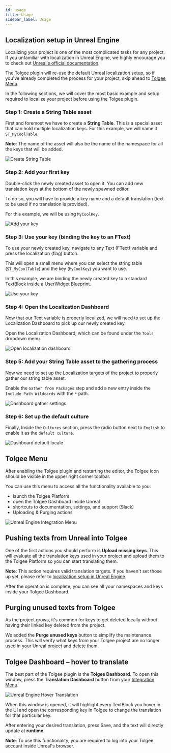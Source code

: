 ```yaml
---
id: usage
title: Usage
sidebar_label: Usage
---
```


## Localization setup in Unreal Engine

Localizing your project is one of the most complicated tasks for any project. If you unfamiliar with localization in Unreal Engine, we highly encourage you to check out [Unreal's official documentation](https://docs.unrealengine.com/5.2/en-US/localizing-content-in-unreal-engine/).

The Tolgee plugin will re-use the default Unreal localization setup, so if you've already completed the process for your project, skip ahead to [Tolgee Menu](#tolgee-menu).

In the following sections, we will cover the most basic example and setup required to localize your project before using the Tolgee plugin.

### Step 1: Create a String Table asset

First and foremost we have to create a **String Table**. This is a special asset that can hold multiple localization keys. For this example, we will name it `ST_MyCoolTable`.

**Note**: The name of the asset will also be the name of the namespace for all the keys that will be added.

![Create String Table](/img/docs/platform/unreal-plugin/step-1-create-string-table.png)

### Step 2: Add your first key

Double-click the newly created asset to open it. You can add new translation keys at the bottom of the newly spawned editor.

To do so, you will have to provide a key name and a default translation (text to be used if no translation is provided).

For this example, we will be using `MyCoolKey`.

![Add your key](/img/docs/platform/unreal-plugin/step-2-add-your-key.png)

### Step 3: Use your key (binding the key to an FText)

To use your newly created key, navigate to any Text (FText) variable and press the localization (flag) button.

This will open a small menu where you can select the string table (`ST_MyCoolTable`) and the key (`MyCoolKey`) you want to use.

In this example, we are binding the newly created key to a standard TextBlock inside a UserWidget Blueprint.

![Use your key](/img/docs/platform/unreal-plugin/step-3-use-your-key.png)

### Step 4: Open the Localization Dashboard

Now that our Text variable is properly localized, we will need to set up the Localization Dashboard to pick up our newly created key.

Open the Localization Dashboard, which can be found under the `Tools` dropdown menu.

![Open localization dashboard](/img/docs/platform/unreal-plugin/step-4-open-localization-dashboard.png)

### Step 5: Add your String Table asset to the gathering process

Now we need to set up the Localization targets of the project to properly gather our string table asset.

Enable the `Gather from Packages` step and add a new entry inside the `Include Path Wildcards` with the `*` path.

![Dashboard gather settings](/img/docs/platform/unreal-plugin/step-5-dashboard-gather-settings.png)

### Step 6: Set up the default culture

Finally, Inside the `Cultures` section, press the radio button next to `English` to enable it as the `default culture`.

![Dashboard default locale](/img/docs/platform/unreal-plugin/step-6-dashboard-default-locale.png)

## Tolgee Menu

After enabling the Tolgee plugin and restarting the editor, the Tolgee icon should be visible in the upper right corner toolbar.

You can use this menu to access all the functionality available to you:

- launch the Tolgee Platform
- open the Tolgee Dashboard inside Unreal
- shortcuts to documentation, settings, and support (Slack)
- Uploading & Purging actions

![Unreal Engine Integration Menu](/img/docs/platform/unreal-plugin/integration-menu.png)

## Pushing texts from Unreal into Tolgee

One of the first actions you should perform is **Upload missing keys**. This will evaluate all the translation keys used in your project and upload them to the Tolgee Platform so you can start translating them.

**Note**: This action requires valid translation targets. If you haven't set those up yet, please refer to [localization setup in Unreal Engine](#Localization-setup-in-Unreal-Engine).

After the operation is complete, you can see all your namespaces and keys inside your Tolgee Dashboard.

## Purging unused texts from Tolgee

As the project grows, it's common for keys to get deleted locally without having their linked key deleted from the project.

We added the **Purge unused keys** button to simplify the maintenance process. This will verify what keys from your Tolgee project are no longer used in your Unreal project and delete them.

## Tolgee Dashboard – hover to translate

The best part of the Tolgee plugin is the **Tolgee Dashboard**. To open this window, press the **Translation Dashboard** button from your [Integration Menu](#tolgee-menu).

![Unreal Engine Hover Translation](/img/docs/platform/unreal-plugin/hover-translation.png)

When this window is opened, it will highlight every TextBlock you hover in the UI and open the corresponding key in Tolgee to change the translation for that particular key.

After entering your desired translation, press Save, and the text will directly update at **runtime**.

**Note**: To use this functionality, you are required to log into your Tolgee account inside Unreal's browser.
